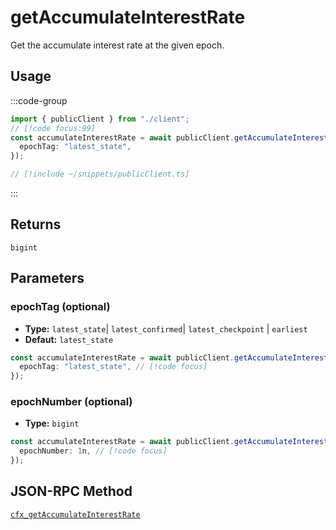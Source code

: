 # getAccumulateInterestRate

Get the accumulate interest rate at the given epoch.

## Usage

:::code-group

```ts twoslash [example.ts]
import { publicClient } from "./client";
// [!code focus:99]
const accumulateInterestRate = await publicClient.getAccumulateInterestRate({
  epochTag: "latest_state",
});
```

```ts [client.ts] filename="client.ts"
// [!include ~/snippets/publicClient.ts]
```

:::

## Returns

`bigint`

## Parameters

### epochTag (optional)

- **Type:** `latest_state`| `latest_confirmed`| `latest_checkpoint` | `earliest`
- **Defaut:** `latest_state`

```ts
const accumulateInterestRate = await publicClient.getAccumulateInterestRate({
  epochTag: "latest_state", // [!code focus]
});
```

### epochNumber (optional)

- **Type:** `bigint`

```ts
const accumulateInterestRate = await publicClient.getAccumulateInterestRate({
  epochNumber: 1n, // [!code focus]
});
```

## JSON-RPC Method

[`cfx_getAccumulateInterestRate`](https://doc.confluxnetwork.org/docs/core/build/json-rpc/cfx-namespace#cfx_getaccumulateinterestrate)
